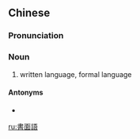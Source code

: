 {{also|书面语}}
==Chinese==
{{zh-forms|s=书面语|type=21}}

===Pronunciation===
{{zh-pron
|m=shūmiànyǔ
|c=syu1 min6 jyu5,syu1 min6-2 jyu5
|cat=n
}}

===Noun===
{{zh-noun}}

# written language, formal language

====Antonyms====
* {{zh-l|口語|colloquial speech, informal language}}

[[ru:書面語]]